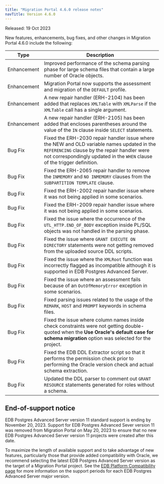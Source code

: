 ```yaml
---
title: "Migration Portal 4.6.0 release notes"
navTitle: Version 4.6.0
---
```


Released: 19 Oct 2023

New features, enhancements, bug fixes, and other changes in Migration Portal 4.6.0 include the following:

|     Type     |                                                                                                            Description                                                                                                            |
| ------------ | --------------------------------------------------------------------------------------------------------------------------------------------------------------------------------------------------------------------------------- |
| Enhancement  | Improved performance of the schema parsing phase for large schema files that contain a large number of Oracle objects.                                                                                                            |
| Enhancement  | Migration Portal now supports the assessment and migration of the `DEFAULT` profile.                                                                                                                                              |
| Enhancement  | A new repair handler (ERH-2104) has been added that replaces `XMLTable` with `XMLParse` if the `XMLTable` call has a single argument.                                                                                             |
| Enhancement  | A new repair handler (ERH-2105) has been added that encloses parentheses around the value of the `IN` clause inside `SELECT` statements.                                                                                          |
| Bug&nbsp;Fix | Fixed the ERH-2030 repair handler issue where the NEW and OLD variable names updated in the `REFERENCING` clause by the repair handler were not correspondingly updated in the `WHEN` clause of the trigger definition.           |
| Bug&nbsp;Fix | Fixed the ERH-2065 repair handler to remove the `INMEMORY` and `NO INMEMORY` clauses from the `SUBPARTITION TEMPLATE` clause.                                                                                                     |
| Bug&nbsp;Fix | Fixed the ERH-2002 repair handler issue where it was not being applied in some scenarios.                                                                                                                                         |
| Bug&nbsp;Fix | Fixed the ERH-2009 repair handler issue where it was not being applied in some scenarios.                                                                                                                                         |
| Bug&nbsp;Fix | Fixed the issue where the occurrence of the `UTL_HTTP.END_OF_BODY` exception inside PL/SQL objects was not handled in the parsing phase.                                                                                          |
| Bug&nbsp;Fix | Fixed the issue where `GRANT EXECUTE ON DIRECTORY` statements were not getting removed from the uploaded source DDL scripts.                                                                                                      |
| Bug&nbsp;Fix | Fixed the issue where the `XMLRoot` function was incorrectly flagged as incompatible although it is supported in EDB Postgres Advanced Server.                                                                                    |
| Bug&nbsp;Fix | Fixed the issue where an assessment fails because of an `OutOfMemoryError` exception in some scenarios.                                                                                                                           |
| Bug&nbsp;Fix | Fixed parsing issues related to the usage of the `REMARK`, `HOST` and `PROMPT` keywords in schema files.                                                                                                                          |
| Bug&nbsp;Fix | Fixed the issue where column names inside check constraints were not getting double-quoted when the **Use Oracle's default case for schema migration** option was selected for the project.                                       |
| Bug&nbsp;Fix | Fixed the EDB DDL Extractor script so that it performs the permission check  prior to performing the Oracle version check and actual schema extraction.                                                                           |
| Bug&nbsp;Fix | Updated the DDL parser to comment out `GRANT RESOURCE` statements generated for roles without a schema.                                                                                                                           |

## End-of-support notice ##

EDB Postgres Advanced Server version 11 standard support is ending by November 20, 2023. Support for EDB Postgres Advanced Sever version 11 was removed from Migration Portal on May 20, 2023 to ensure that no new EDB Postgres Advanced Server version 11 projects were created after this date.

To maximize the length of available support and to take advantage of new features, particularly those that provide added compatibility with Oracle, we recommend selecting the latest EDB Postgres Advanced Server version as the target of a Migration Portal project. See the [EDB Platform Compatibility page](https://www.enterprisedb.com/resources/platform-compatibility) for more information on the support periods for each EDB Postgres Advanced Server major version.

